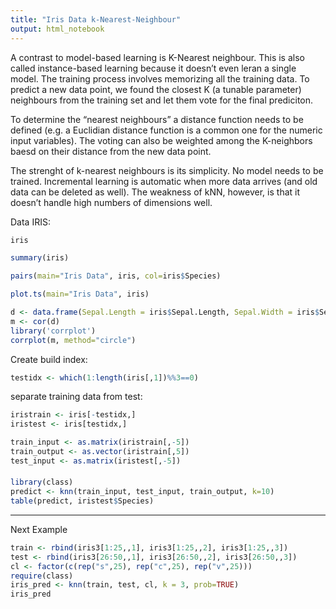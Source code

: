```yaml
---
title: "Iris Data k-Nearest-Neighbour"
output: html_notebook
---
```

A contrast to model-based learning is K-Nearest neighbour. This is also called instance-based learning because it doesn't even leran a single model. The training process involves memorizing all the training data. To predict a new data point, we found the closest K (a tunable parameter) neighbours from the training set and let them vote for the final prediciton.

To determine the "nearest neighbours" a distance function needs to be defined (e.g. a Euclidian distance function is a common one for the numeric input variables). The voting can also be weighted among the K-neighbors baesd on their distance from the new data point.

The strenght of k-nearest neighbours is its simplicity. No model needs to be trained. Incremental learning is automatic when more data arrives (and old data can be deleted as well). The weakness of kNN, however, is that it doesn't handle high numbers of dimensions well.

Data IRIS:
```r
iris
```

```r
summary(iris)
```
```r
pairs(main="Iris Data", iris, col=iris$Species)
```
```r
plot.ts(main="Iris Data", iris)
```
```r
d <- data.frame(Sepal.Length = iris$Sepal.Length, Sepal.Width = iris$Sepal.Width, Petal.Length = iris$Petal.Length, Petal.Width = iris$Petal.Width)
m <- cor(d)
library('corrplot')
corrplot(m, method="circle")
```
Create build index:
```r
testidx <- which(1:length(iris[,1])%%3==0)
```
separate training data from test:
```r
iristrain <- iris[-testidx,]
iristest <- iris[testidx,]

train_input <- as.matrix(iristrain[,-5])
train_output <- as.vector(iristrain[,5])
test_input <- as.matrix(iristest[,-5])
```
####
```r
library(class)
predict <- knn(train_input, test_input, train_output, k=10)
table(predict, iristest$Species)
```

------------------------------------
Next Example
```r
train <- rbind(iris3[1:25,,1], iris3[1:25,,2], iris3[1:25,,3])
test <- rbind(iris3[26:50,,1], iris3[26:50,,2], iris3[26:50,,3])
cl <- factor(c(rep("s",25), rep("c",25), rep("v",25)))
require(class)
iris_pred <- knn(train, test, cl, k = 3, prob=TRUE)
iris_pred
```